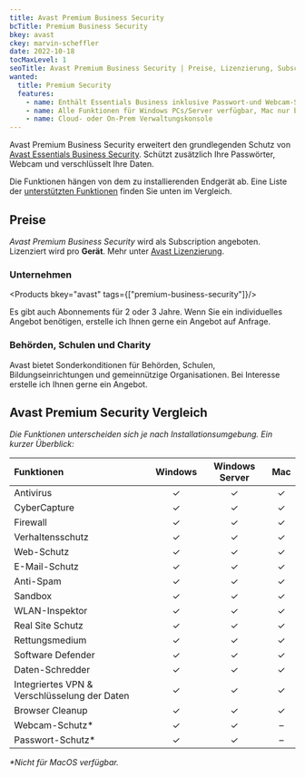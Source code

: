 ```yaml
---
title: Avast Premium Business Security
bcTitle: Premium Business Security
bkey: avast
ckey: marvin-scheffler
date: 2022-10-18
tocMaxLevel: 1
seoTitle: Avast Premium Business Security | Preise, Lizenzierung, Subscriptions
wanted:
  title: Premium Security
  features:
    - name: Enthält Essentials Business inklusive Passwort-und Webcam-Schutz, Verschlüsselung der Daten.
    - name: Alle Funktionen für Windows PCs/Server verfügbar, Mac nur beschränkt.
    - name: Cloud- oder On-Prem Verwaltungskonsole
---
```




<Intro>

Avast Premium Business Security erweitert den grundlegenden Schutz von [Avast Essentials Business Security](/hersteller/avast/essentials-business-security/). Schützt zusätzlich Ihre Passwörter, Webcam und verschlüsselt Ihre Daten.

Die Funktionen hängen von dem zu installierenden Endgerät ab. Eine Liste der [unterstützten Funktionen](#avast-premium-security-vergleich) finden Sie unten im Vergleich.

</Intro>

<TOC />


## Preise

_Avast Premium Business Security_ wird als Subscription angeboten. Lizenziert wird pro **Gerät**. Mehr unter [Avast Lizenzierung](/hersteller/avast/#lizenzierung).

### Unternehmen


<Products bkey="avast" tags={["premium-business-security"]}/>

<Info>

Es gibt auch Abonnements für 2 oder 3 Jahre. Wenn Sie ein individuelles Angebot benötigen, erstelle ich Ihnen gerne ein Angebot auf Anfrage.

</Info>

### Behörden, Schulen und Charity

Avast bietet Sonderkonditionen für Behörden, Schulen, Bildungseinrichtungen und gemeinnützige Organisationen. Bei Interesse erstelle ich  Ihnen gerne ein Angebot.

## Avast Premium Security Vergleich

_Die Funktionen unterscheiden sich je nach Installationsumgebung. Ein kurzer Überblick:_

|Funktionen|Windows|Windows Server|Mac|
|:---|:---:|:---:|:---:|
|Antivirus|✓|✓|✓|
|CyberCapture|✓|✓|✓|
|Firewall|✓|✓|✓|
|Verhaltensschutz|✓|✓|✓|
|Web-Schutz|✓|✓|✓|
|E-Mail-Schutz|✓|✓|✓|
|Anti-Spam|✓|✓|✓|
|Sandbox|✓|✓|✓|
|WLAN-Inspektor|✓|✓|✓|
|Real Site Schutz|✓|✓|✓|
|Rettungsmedium|✓|✓|✓|
|Software Defender|✓|✓|✓|
|Daten-Schredder|✓|✓|✓|
|Integriertes VPN & Verschlüsselung der Daten|✓|✓|✓|
|Browser Cleanup|✓|✓|✓|
|Webcam-Schutz*|✓|✓|–|
|Passwort-Schutz*|✓|✓|–|

_*Nicht für MacOS verfügbar._
